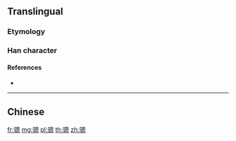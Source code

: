 {{character info/new}}
{{also|驄}}
==Translingual==

===Etymology===
{{Han simp|驄|f=馬|t=马}}

===Han character===
{{Han char|rn=187|rad=马|as=11|sn=14|four=|canj=NMHWP|ids=⿰马悤}}

====References====
* {{Han ref|kx=1447.241|hdz=74575.070|uh=9AA2|ud=39586}}

----

==Chinese==
{{zh-see|驄}}

[[fr:骢]]
[[mg:骢]]
[[pl:骢]]
[[th:骢]]
[[zh:骢]]